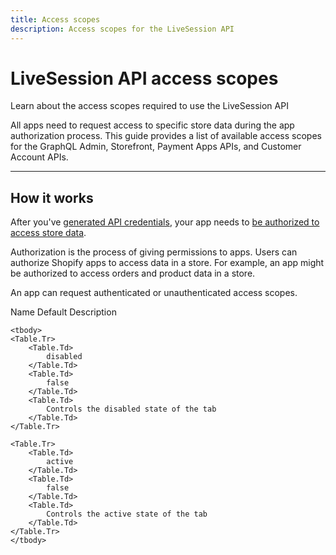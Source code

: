 ```yaml
---
title: Access scopes
description: Access scopes for the LiveSession API
---
```


# LiveSession API access scopes
<Subtitle>
    Learn about the access scopes required to use the LiveSession API
</Subtitle>

All apps need to request access to specific store data during the app authorization process. This guide provides a list of available access scopes for the GraphQL Admin, Storefront, Payment Apps APIs, and Customer Account APIs.

---
## How it works

After you've [generated API credentials](https://livesession.io), your app needs to [be authorized to access store data](https://livesession.io).

Authorization is the process of giving permissions to apps. Users can authorize Shopify apps to access data in a store. For example, an app might be authorized to access orders and product data in a store.

An app can request authenticated or unauthenticated access scopes.


<Table>
    <thead>
    <Table.Tr>
        <Table.Th>
            Name
        </Table.Th>
        <Table.Th>
            Default
        </Table.Th>
        <Table.Th>
            Description
        </Table.Th>
    </Table.Tr>
    </thead>

    <tbody>
    <Table.Tr>
        <Table.Td>
            disabled
        </Table.Td>
        <Table.Td>
            false
        </Table.Td>
        <Table.Td>
            Controls the disabled state of the tab
        </Table.Td>
    </Table.Tr>

    <Table.Tr>
        <Table.Td>
            active
        </Table.Td>
        <Table.Td>
            false
        </Table.Td>
        <Table.Td>
            Controls the active state of the tab
        </Table.Td>
    </Table.Tr>
    </tbody>
</Table>